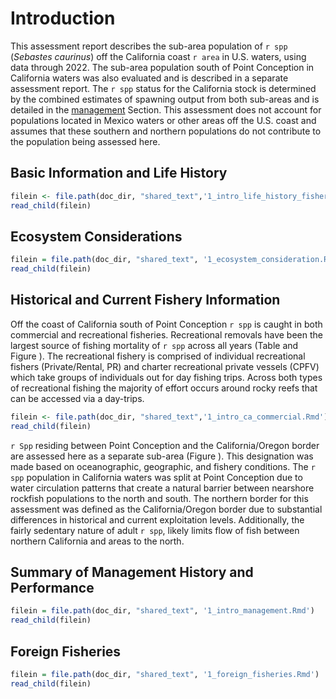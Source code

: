 # Introduction

This assessment report describes the sub-area population of `r spp` (*Sebastes caurinus*) off the California coast `r area` in U.S. waters, using data through 2022. The sub-area population south of Point Conception in California waters was also evaluated and is described in a separate assessment report. The `r spp` status for the California stock is determined by the combined estimates of spawning output from both sub-areas and is detailed in the [management](#management) Section. This assessment does not account for populations located in Mexico waters or other areas off the U.S. coast and assumes that these southern and northern populations do not contribute to the population being assessed here. 

## Basic Information and Life History

```r
filein <- file.path(doc_dir, "shared_text",'1_intro_life_history_fishery_info.Rmd')
read_child(filein)
```

## Ecosystem Considerations


```r
filein = file.path(doc_dir, "shared_text", '1_ecosystem_consideration.Rmd')
read_child(filein)
```


## Historical and Current Fishery Information

Off the coast of California south of Point Conception `r spp` is caught in both commercial and recreational fisheries. Recreational removals have been the largest source of fishing mortality of `r spp` across all years (Table \ref{tab:allcatches} and Figure \ref{fig:catch}). The recreational fishery is comprised of individual recreational fishers (Private/Rental, PR) and charter recreational private vessels (CPFV) which take groups of individuals out for day fishing trips. Across both types of recreational fishing the majority of effort occurs around rocky reefs that can be accessed via a day-trips. 

```r
filein <- file.path(doc_dir, "shared_text",'1_intro_ca_commercial.Rmd')
read_child(filein)
```

`r Spp` residing between Point Conception and the California/Oregon border are assessed here as a separate sub-area (Figure \ref{fig:ca-map}). This designation was made based on oceanographic, geographic, and fishery conditions. The `r spp` population in California waters was split at Point Conception due to water circulation patterns that create a natural barrier between nearshore rockfish populations to the north and south. The northern border for this assessment was defined as the California/Oregon border due to substantial differences in historical and current exploitation levels. Additionally, the fairly sedentary nature of adult `r spp`, likely limits flow of fish between northern California and areas to the north. 

## Summary of Management History and Performance


```r

filein = file.path(doc_dir, "shared_text", '1_intro_management.Rmd')
read_child(filein)
```


## Foreign Fisheries


```r

filein = file.path(doc_dir, "shared_text", '1_foreign_fisheries.Rmd')
read_child(filein)
```


